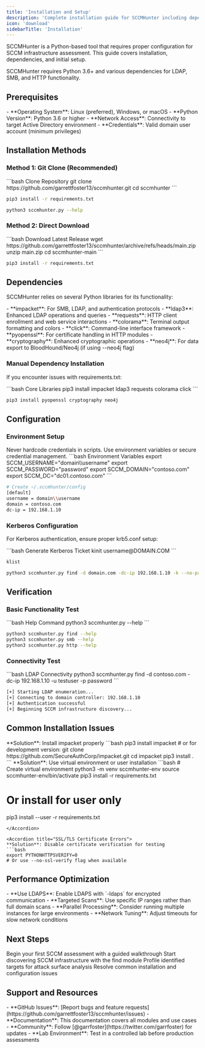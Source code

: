 ```yaml
---
title: 'Installation and Setup'
description: 'Complete installation guide for SCCMHunter including dependencies, configuration, and initial setup verification.'
icon: 'download'
sidebarTitle: 'Installation'
---
```


SCCMHunter is a Python-based tool that requires proper configuration for SCCM infrastructure assessment. This guide covers installation, dependencies, and initial setup.

<Info>
SCCMHunter requires Python 3.6+ and various dependencies for LDAP, SMB, and HTTP functionality.
</Info>

## Prerequisites

<Card title="System Requirements" icon="server">
- **Operating System**: Linux (preferred), Windows, or macOS
- **Python Version**: Python 3.6 or higher
- **Network Access**: Connectivity to target Active Directory environment
- **Credentials**: Valid domain user account (minimum privileges)
</Card>

## Installation Methods

### Method 1: Git Clone (Recommended)

<CodeGroup>
```bash Clone Repository
git clone https://github.com/garrettfoster13/sccmhunter.git
cd sccmhunter
```

```bash Install Dependencies
pip3 install -r requirements.txt
```

```bash Verify Installation
python3 sccmhunter.py --help
```
</CodeGroup>

### Method 2: Direct Download

<CodeGroup>
```bash Download Latest Release
wget https://github.com/garrettfoster13/sccmhunter/archive/refs/heads/main.zip
unzip main.zip
cd sccmhunter-main
```

```bash Install Dependencies
pip3 install -r requirements.txt
```
</CodeGroup>

## Dependencies

SCCMHunter relies on several Python libraries for its functionality:

<Accordion title="Core Dependencies">
- **impacket**: For SMB, LDAP, and authentication protocols
- **ldap3**: Enhanced LDAP operations and queries
- **requests**: HTTP client enrollment and web service interactions
- **colorama**: Terminal output formatting and colors
- **click**: Command-line interface framework
</Accordion>

<Accordion title="Optional Dependencies">
- **pyopenssl**: For certificate handling in HTTP modules
- **cryptography**: Enhanced cryptographic operations
- **neo4j**: For data export to BloodHound/Neo4j (if using --neo4j flag)
</Accordion>

### Manual Dependency Installation

If you encounter issues with requirements.txt:

<CodeGroup>
```bash Core Libraries
pip3 install impacket ldap3 requests colorama click
```

```bash Optional Libraries
pip3 install pyopenssl cryptography neo4j
```
</CodeGroup>

## Configuration

### Environment Setup

<Warning>
Never hardcode credentials in scripts. Use environment variables or secure credential management.
</Warning>

<CodeGroup>
```bash Environment Variables
export SCCM_USERNAME="domain\\username"
export SCCM_PASSWORD="password"
export SCCM_DOMAIN="contoso.com"
export SCCM_DC="dc01.contoso.com"
```

```bash Alternative: Config File
# Create ~/.sccmhunter/config
[default]
username = domain\\username
domain = contoso.com
dc-ip = 192.168.1.10
```
</CodeGroup>

### Kerberos Configuration

For Kerberos authentication, ensure proper krb5.conf setup:

<CodeGroup>
```bash Generate Kerberos Ticket
kinit username@DOMAIN.COM
```

```bash Verify Ticket
klist
```

```bash Use with SCCMHunter
python3 sccmhunter.py find -d domain.com -dc-ip 192.168.1.10 -k --no-pass
```
</CodeGroup>

## Verification

### Basic Functionality Test

<CodeGroup>
```bash Help Command
python3 sccmhunter.py --help
```

```bash Module List
python3 sccmhunter.py find --help
python3 sccmhunter.py smb --help
python3 sccmhunter.py http --help
```
</CodeGroup>

### Connectivity Test

<CodeGroup>
```bash LDAP Connectivity
python3 sccmhunter.py find -d contoso.com -dc-ip 192.168.1.10 -u testuser -p password
```

```bash Expected Output
[+] Starting LDAP enumeration...
[+] Connecting to domain controller: 192.168.1.10
[+] Authentication successful
[+] Beginning SCCM infrastructure discovery...
```
</CodeGroup>

## Common Installation Issues

<Accordion title="ImportError: No module named 'impacket'">
**Solution**: Install impacket properly
```bash
pip3 install impacket
# or for development version:
git clone https://github.com/SecureAuthCorp/impacket.git
cd impacket
pip3 install .
```
</Accordion>

<Accordion title="Permission Denied Errors">
**Solution**: Use virtual environment or user installation
```bash
# Create virtual environment
python3 -m venv sccmhunter-env
source sccmhunter-env/bin/activate
pip3 install -r requirements.txt

# Or install for user only
pip3 install --user -r requirements.txt
```
</Accordion>

<Accordion title="SSL/TLS Certificate Errors">
**Solution**: Disable certificate verification for testing
```bash
export PYTHONHTTPSVERIFY=0
# Or use --no-ssl-verify flag when available
```
</Accordion>

## Performance Optimization

<Card title="Optimization Tips" icon="rocket">
- **Use LDAPS**: Enable LDAPS with `-ldaps` for encrypted communication
- **Targeted Scans**: Use specific IP ranges rather than full domain scans
- **Parallel Processing**: Consider running multiple instances for large environments
- **Network Tuning**: Adjust timeouts for slow network conditions
</Card>

## Next Steps

<CardGroup cols={2}>
  <Card title="Quick Start Guide" icon="rocket" href="./quick-start">
    Begin your first SCCM assessment with a guided walkthrough
  </Card>

  <Card title="LDAP Enumeration" icon="magnifying-glass" href="../enumeration/find">
    Start discovering SCCM infrastructure with the find module
  </Card>

  <Card title="SMB Profiling" icon="network-wired" href="../enumeration/smb">
    Profile identified targets for attack surface analysis
  </Card>

  <Card title="Troubleshooting" icon="wrench" href="#common-installation-issues">
    Resolve common installation and configuration issues
  </Card>
</CardGroup>

## Support and Resources

<Card title="Getting Help" icon="question-circle">
- **GitHub Issues**: [Report bugs and feature requests](https://github.com/garrettfoster13/sccmhunter/issues)
- **Documentation**: This documentation covers all modules and use cases
- **Community**: Follow [@garrfoster](https://twitter.com/garrfoster) for updates
- **Lab Environment**: Test in a controlled lab before production assessments
</Card>